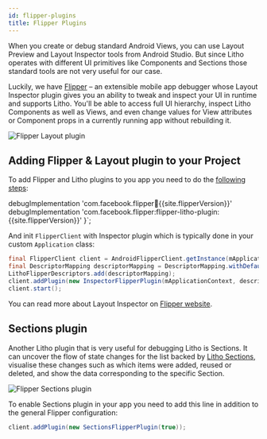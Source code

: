```yaml
---
id: flipper-plugins
title: Flipper Plugins
---
```


When you create or debug standard Android Views, you can use Layout Preview and Layout Inspector tools from Android Studio. But since Litho operates with different UI primitives like Components and Sections those standard tools are not very useful for our  case.

Luckily, we have [Flipper](https://fbflipper.com) – an extensible mobile app debugger whose Layout Inspector plugin gives you an ability to tweak and inspect your UI in runtime and supports Litho. You'll be able to access full UI hierarchy, inspect Litho Components as well as Views, and even change values for View attributes or Component props in a currently running app without rebuilding it.

![Flipper Layout plugin](/images/flipper-layout-plugin.png)

## Adding Flipper & Layout plugin to your Project

To add Flipper and Litho plugins to you app you need to do the [following steps](https://fbflipper.com/docs/setup/layout-plugin):

  debugImplementation 'com.facebook.flipper:flipper:{{site.flipperVersion}}'
  debugImplementation 'com.facebook.flipper:flipper-litho-plugin:{{site.flipperVersion}}'
}`;

<VersionedCodeBlock language="groovy" code={flipperDependencies} />

And init `FlipperClient` with Inspector plugin which is typically done in your custom `Application` class:

```java
final FlipperClient client = AndroidFlipperClient.getInstance(mApplicationContext);
final DescriptorMapping descriptorMapping = DescriptorMapping.withDefaults();
LithoFlipperDescriptors.add(descriptorMapping);
client.addPlugin(new InspectorFlipperPlugin(mApplicationContext, descriptorMapping));
client.start();
```

You can read more about Layout Inspector on [Flipper website](https://fbflipper.com/docs/features/layout-plugin).

## Sections plugin

Another Litho plugin that is very useful for debugging Litho is Sections. It can uncover the flow of state changes for the list backed by [Litho Sections](sections-intro), visualise these changes such as which items were added, reused or deleted, and show the data corresponding to the specific Section.

![Flipper Sections plugin](/images/flipper-sections-plugin.png)

To enable Sections plugin in your app you need to add this line in addition to the general Flipper configuration:

```java
client.addPlugin(new SectionsFlipperPlugin(true));
```
